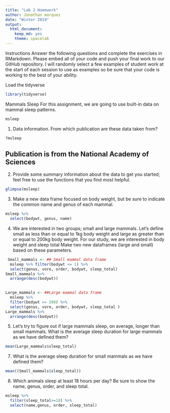 ```yaml
---
title: "Lab 2 Homework"
author: Jonathan marquez 
date: "Winter 2019"
output:
  html_document:
    keep_md: yes
    theme: spacelab
---
```

Instructions
Answer the following questions and complete the exercises in RMarkdown. Please embed all of your code and push your final work to our GitHub repository. I will randomly select a few examples of student work at the start of each session to use as examples so be sure that your code is working to the best of your ability.

Load the tidyverse
```r
library(tidyverse)
```


Mammals Sleep
For this assignment, we are going to use built-in data on mammal sleep patterns.

```r
msleep

```

1. Data information. From which publication are these data taken from?
```r
?msleep
```
## Publication is from the National Academy of Sciences


2. Provide some summary information about the data to get you started; feel free to use the functions that you find most helpful.
```r
glimpse(msleep)
```

3. Make a new data frame focused on body weight, but be sure to indicate the common name and genus of each mammal.
```r
msleep %>%
  select(bodywt, genus, name)
```

4. We are interested in two groups; small and large mammals. Let’s define small as less than or equal to 1kg body weight and large as greater than or equal to 200kg body weight. For our study, we are interested in body weight and sleep total Make two new dataframes (large and small) based on these parameters.
```r
 Small_mammals <- ## Small mammal data frame
  msleep %>% filter(bodywt <= 1) %>%
  select(genus, vore, order, bodywt, sleep_total)
Small_mammals %>%
  arrange(desc(bodywt))
  
```

```r
Large_mammals <- ##Large mammal data frame
  msleep %>%
  filter(bodywt >= 200) %>%
  select(genus, vore, order, bodywt, sleep_total )
Large_mammals %>%
  arrange(desc(bodywt))
```

5. Let’s try to figure out if large mammals sleep, on average, longer than small mammals. What is the average sleep duration for large mammals as we have defined them?
```r
mean(Large_mammals$sleep_total)
```

7. What is the average sleep duration for small mammals as we have defined them?
```r
mean((Small_mammals$sleep_total))
```

8. Which animals sleep at least 18 hours per day? Be sure to show the name, genus, order, and sleep total.
```r
msleep %>%
  filter(sleep_total>=18) %>%
  select(name,genus, order, sleep_total)
```











